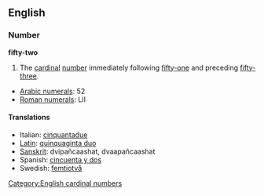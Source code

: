 == English ==
=== Number ===
'''fifty-two'''

#The [[cardinal]] [[number]] immediately following [[fifty-one]] and preceding [[fifty-three]].

*[[w:Arabic Numerals|Arabic numerals]]: 52
*[[w:Roman numerals|Roman numerals]]: LII
 
====Translations====
*Italian: [[cinquantadue]]
*[[Latin]]: [[quinquaginta duo]]
*[[Sanskrit]]: dvipañcaashat, dvaapañcaashat
*Spanish: [[cincuenta y dos]]
*Swedish: [[femtiotvå]]

[[Category:English cardinal numbers]]